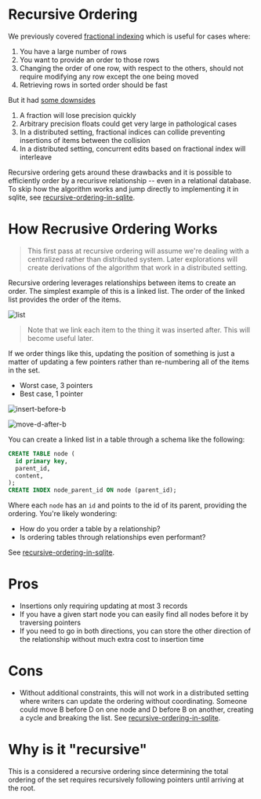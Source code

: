 # Recursive Ordering

We previously covered [fractional indexing](./fractional-indexing) which is useful for cases where:
1. You have a large number of rows
2. You want to provide an order to those rows
3. Changing the order of one row, with respect to the others, should not require modifying any row except the one being moved
4. Retrieving rows in sorted order should be fast

But it had [some downsides](./fractional-indexing#fractional-indexing---gotchas)
1. A fraction will lose precision quickly
2. Arbitrary precision floats could get very large in pathological cases
3. In a distributed setting, fractional indices can collide preventing insertions of items between the collision
4. In a distributed setting, concurrent edits based on fractional index will interleave

Recursive ordering gets around these drawbacks and it is possible to efficiently order by a recurisve relationship -- even in a relational database. To skip how the algorithm works and jump directly to implementing it in sqlite, see [recursive-ordering-in-sqlite](./recursive-ordering-in-sqlite).

# How Recrusive Ordering Works

> This first pass at recursive ordering will assume we're dealing with a centralized rather than distributed system. Later explorations will create derivations of the algorithm that work in a distributed setting.

Recursive ordering leverages relationships between items to create an order. The simplest example of this is a linked list. The order of the linked list provides the order of the items.

![list](/blog/recursive-ordering/list.png)

> Note that we link each item to the thing it was inserted after. This will become useful later.

If we order things like this, updating the position of something is just a matter of updating a few pointers rather than re-numbering all of the items in the set.
- Worst case, 3 pointers
- Best case, 1 pointer

![insert-before-b](/blog/recursive-ordering/insert-before-b.png)

![move-d-after-b](/blog/recursive-ordering/move-d-after-b.png)

You can create a linked list in a table through a schema like the following:

```sql
CREATE TABLE node (
  id primary key,
  parent_id,
  content,
);
CREATE INDEX node_parent_id ON node (parent_id);
```

Where each `node` has an `id` and points to the id of its parent, providing the ordering. You're likely wondering:

- How do you order a table by a relationship?
- Is ordering tables through relationships even performant?

See [recursive-ordering-in-sqlite](./recursive-ordering-in-sqlite).

# Pros

- Insertions only requiring updating at most 3 records
- If you have a given start node you can easily find all nodes before it by traversing pointers
- If you need to go in both directions, you can store the other direction of the relationship without much extra cost to insertion time

# Cons

- Without additional constraints, this will not work in a distributed setting where writers can update the ordering without coordinating. Someone could move B before D on one node and D before B on another, creating a cycle and breaking the list. See [recursive-ordering-in-sqlite](./recursive-ordering-in-sqlite).

# Why is it "recursive"

This is a considered a recursive ordering since determining the total ordering of the set requires recursively following pointers until arriving at the root.
